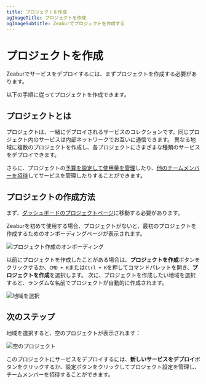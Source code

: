 ```yaml
---
title: プロジェクトを作成
ogImageTitle: プロジェクトを作成
ogImageSubtitle: Zeaburでプロジェクトを作成する
---
```


# プロジェクトを作成

Zeaburでサービスをデプロイするには、まずプロジェクトを作成する必要があります。

以下の手順に従ってプロジェクトを作成できます。

## プロジェクトとは

プロジェクトは、一緒にデプロイされるサービスのコレクションです。同じプロジェクト内のサービスは内部ネットワークでお互いに通信できます。
異なる地域に複数のプロジェクトを作成し、各プロジェクトにさまざまな種類のサービスをデプロイできます。

さらに、プロジェクトの[予算を設定して使用量を管理](../manage/budget)したり、[他のチームメンバーを招待](../manage/invite)してサービスを管理したりすることができます。

## プロジェクトの作成方法

まず、[ダッシュボードのプロジェクトページ](https://dash.zeabur.com/projects)に移動する必要があります。

Zeaburを初めて使用する場合、プロジェクトがないと、最初のプロジェクトを作成するためのオンボーディングページが表示されます。

![プロジェクト作成のオンボーディング](/deploy/create-project/onboarding.png)

以前にプロジェクトを作成したことがある場合は、**プロジェクトを作成**ボタンをクリックするか、`CMD + K`または`Ctrl + K`を押してコマンドパレットを開き、**プロジェクトを作成**を選択します。
次に、プロジェクトを作成したい地域を選択すると、ランダムな名前でプロジェクトが自動的に作成されます。

![地域を選択](/deploy/create-project/select-region.png)

## 次のステップ

地域を選択すると、空のプロジェクトが表示されます：

![空のプロジェクト](/deploy/create-project/empty-project.png)

このプロジェクトにサービスをデプロイするには、**新しいサービスをデプロイ**ボタンをクリックするか、設定ボタンをクリックしてプロジェクト設定を管理し、チームメンバーを招待することができます。